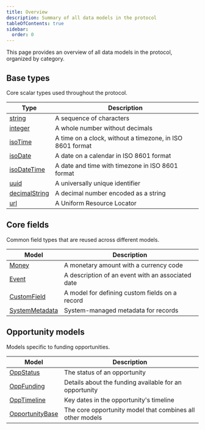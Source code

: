 ```yaml
---
title: Overview
description: Summary of all data models in the protocol
tableOfContents: true
sidebar:
  order: 0
---
```


This page provides an overview of all data models in the protocol, organized by category.

## Base types

Core scalar types used throughout the protocol.

| Type                                                                                | Description                                               |
| ----------------------------------------------------------------------------------- | --------------------------------------------------------- |
| [string](/simpler-grants-protocol/protocol/schemas/base-types#string)               | A sequence of characters                                  |
| [integer](/simpler-grants-protocol/protocol/schemas/base-types#integer)             | A whole number without decimals                           |
| [isoTime](/simpler-grants-protocol/protocol/schemas/base-types#isotime)             | A time on a clock, without a timezone, in ISO 8601 format |
| [isoDate](/simpler-grants-protocol/protocol/schemas/base-types#isodate)             | A date on a calendar in ISO 8601 format                   |
| [isoDateTime](/simpler-grants-protocol/protocol/schemas/base-types#isodatetime)     | A date and time with timezone in ISO 8601 format          |
| [uuid](/simpler-grants-protocol/protocol/schemas/base-types#uuid)                   | A universally unique identifier                           |
| [decimalString](/simpler-grants-protocol/protocol/schemas/base-types#decimalstring) | A decimal number encoded as a string                      |
| [url](/simpler-grants-protocol/protocol/schemas/base-types#url)                     | A Uniform Resource Locator                                |

## Core fields

Common field types that are reused across different models.

| Model                                                                 | Description                                       |
| --------------------------------------------------------------------- | ------------------------------------------------- |
| [Money](/simpler-grants-protocol/protocol/schemas/money)              | A monetary amount with a currency code            |
| [Event](/simpler-grants-protocol/protocol/schemas/event)              | A description of an event with an associated date |
| [CustomField](/simpler-grants-protocol/protocol/schemas/custom-field) | A model for defining custom fields on a record    |
| [SystemMetadata](/simpler-grants-protocol/protocol/schemas/metadata)  | System-managed metadata for records               |

## Opportunity models

Models specific to funding opportunities.

| Model                                                                         | Description                                               |
| ----------------------------------------------------------------------------- | --------------------------------------------------------- |
| [OppStatus](/simpler-grants-protocol/protocol/schemas/opp-status)             | The status of an opportunity                              |
| [OppFunding](/simpler-grants-protocol/protocol/schemas/opp-funding)           | Details about the funding available for an opportunity    |
| [OppTimeline](/simpler-grants-protocol/protocol/schemas/opp-timeline)         | Key dates in the opportunity's timeline                   |
| [OpportunityBase](/simpler-grants-protocol/protocol/schemas/opportunity-base) | The core opportunity model that combines all other models |
